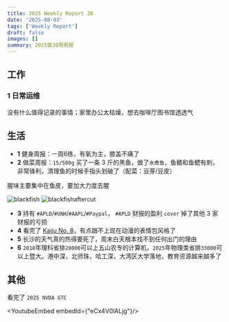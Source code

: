 ```yaml
---
title: 2025 Weekly Report 30
date: '2025-08-03'
tags: ['Weekly Report']
draft: false
images: []
summary: 2025第30周周报
---
```


<TOCInline toc={props.toc}/>

## 工作

### 1 日常运维

没有什么值得记录的事情；家里办公太枯燥，想去咖啡厅图书馆透透气

## 生活

- **1** 健身周报：一周6练，有氧为主，膝盖不痛了
- **2** 做菜周报：`15/500g` 买了一条 3 斤的黑鱼，做了`水煮鱼`，鱼鳍和鱼鳃有刺，非常锋利，清理鱼的时候手指头划破了（配菜：豆芽/豆皮）

腥味主要集中在鱼皮，要加大力度去腥

![blackfish](/static/images/2025-w31/blackfish.jpg)
![blackfishaftercut](/static/images/2025-w31/blackfishaftercut.jpg)

- **3** 持有 `#APLD`/`#UNH`/`#AAPL`/`#Paypal`， `#APLD` 财报的盈利 `cover` 掉了其他 3 家财报的亏损
- **4** 看完了 [Kaiju No. 8](https://www.netflix.com/watch/81759305)，有点跟不上现在动漫的表情包风格了
- **5** 长沙的天气真的热得要死了，周末白天根本找不到任何出门的理由
- **6** `2018`年理科省排`28000`可以上五山农专的计算机，`2025`年物理类省排`33000`可以上暨大。港中深，北师珠，哈工深，大湾区大学落地，教育资源越来越多了

## 其他

看完了 `2025 NVDA GTC`

<YoutubeEmbed embedId={"eCx4V0lALjg"}/>

